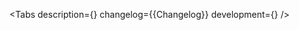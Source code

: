 

<Meta of={Stories} />

<ComponentHeader
    name='Mq'
    children='Используется для имплементации поддержки медиа запросов.'
/>

<Tabs
    description={<Description />}
    changelog={<Markdown>{Changelog}</Markdown>}
    development={<Development />}
/>

